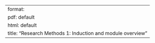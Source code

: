 ---
format: 
 pdf: default
 html: default
title: "Research Methods 1: Induction and module overview"
---